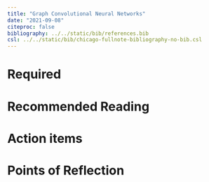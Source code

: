 ```yaml
---
title: "Graph Convolutional Neural Networks"
date: "2021-09-08"
citeproc: false
bibliography: ../../static/bib/references.bib
csl: ../../static/bib/chicago-fullnote-bibliography-no-bib.csl
--- 
```



# Required 


# Recommended Reading


# Action items  

# Points of Reflection 
